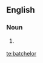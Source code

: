 ==English==

===Noun===
{{en-noun}}

# {{context|British}} {{alternative spelling of|bachelor}}

[[te:batchelor]]